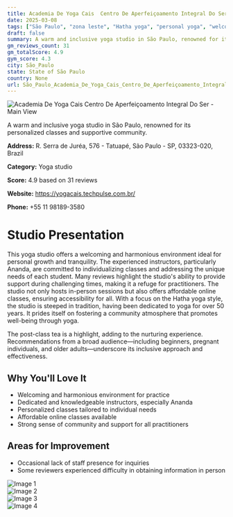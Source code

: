 ```yaml
---
title: Academia De Yoga Cais  Centro De Aperfeiçoamento Integral Do Ser
date: 2025-03-08
tags: ["São Paulo", "zona leste", "Hatha yoga", "personal yoga", "welcoming environment", "community-focused", "São Paulo"]  
draft: false
summary: A warm and inclusive yoga studio in São Paulo, renowned for its personalized classes and supportive community.
gm_reviews_count: 31
gm_totalScore: 4.9
gym_score: 4.3
city: São_Paulo
state: State of São Paulo
country: None
url: São_Paulo_Academia_De_Yoga_Cais_Centro_De_Aperfeiçoamento_Integral_Do_Ser
---
```


<div className="aspect-[16/9] relative my-8">
  <img 
    src="https://lh5.googleusercontent.com/p/AF1QipPjmPPi09IPlZJPCmo8BIJzH22ndMqHX-Wkm6sp=w1920-h1080-k-no"
    alt="Academia De Yoga Cais  Centro De Aperfeiçoamento Integral Do Ser - Main View"
    className="object-cover absolute inset-0 w-full h-full rounded-lg"
  />
</div>

A warm and inclusive yoga studio in São Paulo, renowned for its personalized classes and supportive community.

**Address:** R. Serra de Juréa, 576 - Tatuapé, São Paulo - SP, 03323-020, Brazil

**Category:** Yoga studio

**Score:** 4.9 based on 31 reviews

**Website:** https://yogacais.techpulse.com.br/

**Phone:** +55 11 98189-3580

# Studio Presentation

This yoga studio offers a welcoming and harmonious environment ideal for personal growth and tranquility. The experienced instructors, particularly Ananda, are committed to individualizing classes and addressing the unique needs of each student. Many reviews highlight the studio's ability to provide support during challenging times, making it a refuge for practitioners. The studio not only hosts in-person sessions but also offers affordable online classes, ensuring accessibility for all. With a focus on the Hatha yoga style, the studio is steeped in tradition, having been dedicated to yoga for over 50 years. It prides itself on fostering a community atmosphere that promotes well-being through yoga.

The post-class tea is a highlight, adding to the nurturing experience. Recommendations from a broad audience—including beginners, pregnant individuals, and older adults—underscore its inclusive approach and effectiveness.

## Why You'll Love It

- Welcoming and harmonious environment for practice
- Dedicated and knowledgeable instructors, especially Ananda
- Personalized classes tailored to individual needs
- Affordable online classes available
- Strong sense of community and support for all practitioners

## Areas for Improvement

- Occasional lack of staff presence for inquiries
- Some reviewers experienced difficulty in obtaining information in person

<div className="grid grid-cols-1 xl:grid-cols-2 gap-4 my-8">
<div className="aspect-[4/3] relative"><img src="https://lh5.googleusercontent.com/p/AF1QipNozBfD-X8rqW_P9xMNNc03aaEb5xoJqJg2nHvK=w1920-h1080-k-no" alt="Image 1" className="object-cover absolute inset-0 w-full h-full rounded-lg" /></div>
<div className="aspect-[4/3] relative"><img src="https://lh5.googleusercontent.com/p/AF1QipNTyWZNoHmKuOAV7zKpfL7bEZ5eFEzA8BK77mh0=w1920-h1080-k-no" alt="Image 2" className="object-cover absolute inset-0 w-full h-full rounded-lg" /></div>
<div className="aspect-[4/3] relative"><img src="https://lh5.googleusercontent.com/p/AF1QipMXbmJYnRnWYOTsR7JmpB-wH15IxZM2BV_JkWOJ=w1920-h1080-k-no" alt="Image 3" className="object-cover absolute inset-0 w-full h-full rounded-lg" /></div>
<div className="aspect-[4/3] relative"><img src="https://lh5.googleusercontent.com/p/AF1QipNYP5qQtMcqbTlO3TM7V-92Jr8cnyPL3lm51uao=w1920-h1080-k-no" alt="Image 4" className="object-cover absolute inset-0 w-full h-full rounded-lg" /></div>
</div>